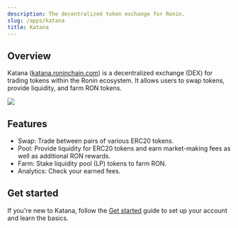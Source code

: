 ```yaml
---
description: The decentralized token exchange for Ronin.
slug: /apps/katana
title: Katana
---
```



## Overview

Katana ([katana.roninchain.com](https://katana.roninchain.com)) is a decentralized exchange (DEX) for trading tokens within the Ronin ecosystem. It allows users to swap tokens, provide liquidity, and farm RON tokens.

<img src={katana} width={1000} />

## Features

* Swap: Trade between pairs of various ERC20 tokens.
* Pool: Provide liquidity for ERC20 tokens and earn market-making fees as well as additional RON rewards.
* Farm: Stake liquidity pool (LP) tokens to farm RON.
* Analytics: Check your earned fees.

## Get started

If you're new to Katana, follow the [Get started](./guides/get-started.mdx) guide to set up your account and learn the basics.
